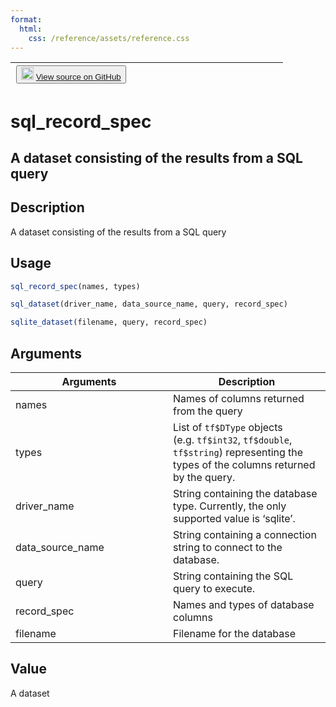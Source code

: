 ```yaml
---
format:
  html:
    css: /reference/assets/reference.css
---
```


| <button class="button"> ![](/reference/assets/GitHub-Mark-32px.png){width="20"} [View source on GitHub](https://github.com/rstudio/tfdatasets//blob/main/R/record_spec.R, R/sql_dataset.R#L) </button> |
|:------------------------------:|:--------------------------------------:|

# sql_record_spec

## A dataset consisting of the results from a SQL query

## Description
A dataset consisting of the results from a SQL query 


## Usage
```r
sql_record_spec(names, types) 

sql_dataset(driver_name, data_source_name, query, record_spec) 

sqlite_dataset(filename, query, record_spec) 
```

## Arguments
|Arguments|Description|
|---|---|
| names | Names of columns returned from the query |
| types | List of `tf$DType` objects (e.g. `tf$int32`, `tf$double`, `tf$string`) representing the types of the columns returned by the query. |
| driver_name | String containing the database type. Currently, the only supported value is 'sqlite'. |
| data_source_name | String containing a connection string to connect to the database. |
| query | String containing the SQL query to execute. |
| record_spec | Names and types of database columns |
| filename | Filename for the database |



## Value
A dataset 




